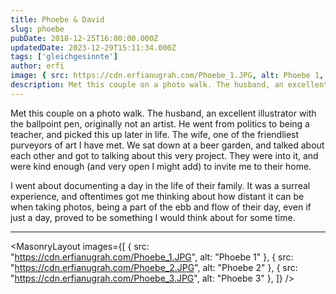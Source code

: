 ```yaml
---
title: Phoebe & David
slug: phoebe
pubDate: 2018-12-25T16:00:00.000Z
updatedDate: 2023-12-29T15:11:34.000Z
tags: ['gleichgesinnte']
author: erfi
image: { src: https://cdn.erfianugrah.com/Phoebe_1.JPG, alt: Phoebe 1, positionx: 45%, positiony: 30% }
description: Met this couple on a photo walk. The husband, an excellent illustrator with the ballpoint pen, originally not an artist. He went from politics to being a teacher, and picked this up later in life. The wife, one of the friendliest purveyors of art I have met. We sat down at a beer garden, and talked about each other and got to talking about this very project. They were into it, and were kind enough (and very open I might add) to invite me to their home.
---
```


Met this couple on a photo walk. The husband, an excellent illustrator with the ballpoint pen, originally not an artist. He went from politics to being a teacher, and picked this up later in life. The wife, one of the friendliest purveyors of art I have met. We sat down at a beer garden, and talked about each other and got to talking about this very project. They were into it, and were kind enough (and very open I might add) to invite me to their home.

I went about documenting a day in the life of their family. It was a surreal experience, and oftentimes got me thinking about how distant it can be when taking photos, being a part of the ebb and flow of their day, even if just a day, proved to be something I would think about for some time.

---

<MasonryLayout images={[
    { src: "https://cdn.erfianugrah.com/Phoebe_1.JPG", alt: "Phoebe 1" },
    { src: "https://cdn.erfianugrah.com/Phoebe_2.JPG", alt: "Phoebe 2" },
    { src: "https://cdn.erfianugrah.com/Phoebe_3.JPG", alt: "Phoebe 3" },
]} />
